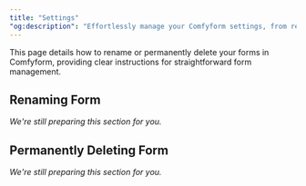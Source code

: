 ```yaml
---
title: "Settings"
"og:description": "Effortlessly manage your Comfyform settings, from renaming forms to permanent deletion, ensuring your form management is seamless and efficient."
---
```


This page details how to rename or permanently delete your forms in Comfyform, providing clear instructions for straightforward form management.

## Renaming Form

_We're still preparing this section for you._

## Permanently Deleting Form

_We're still preparing this section for you._